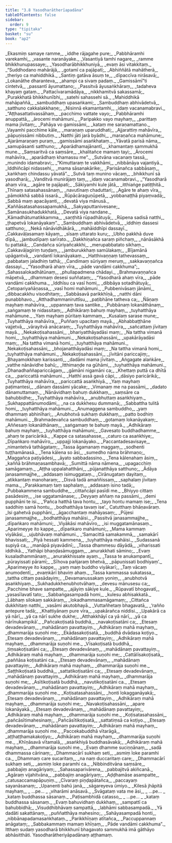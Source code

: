 ```yaml
---
title: "3.8 Yasodharātherīapadāna"
tableOfContents: false
sidebar:
  order: 9
type: "tipitaka"
basket: "su"
book: "ap2"
---
```



<DynamicBreadcrumb />

<Division number="314" book="ap2" bookNo="20" page="223">

<Paragraph number="1022" type="verses" book="ap2">
_Ekasmiṃ samaye ramme,_  
_iddhe rājagahe pure;_  
_Pabbhāramhi varekamhi,_  
_vasante naranāyake._  

</Paragraph>

</Division>
<Division number="315" book="ap2" bookNo="20" page="223">

<Paragraph number="1023" type="verses" book="ap2">
_Vasantiyā tamhi nagare,_  
_ramme bhikkhunupassaye;_  
_Yasodharābhikkhuniyā,_  
_evaṃ āsi vitakkitaṃ._  

</Paragraph>

</Division>
<Division number="316" book="ap2" bookNo="20" page="223">

<Paragraph number="1024" type="verses" book="ap2">
_“Suddhodano mahārājā,_  
_gotamī ca pajāpatī;_  
_Abhiññātā mahātherā,_  
_theriyo ca mahiddhikā._  

</Paragraph>

</Division>
<Division number="317" book="ap2" bookNo="20" page="224">

<Paragraph number="1025" type="verses" book="ap2">
_Santiṃ gatāva āsuṃ te,_  
_dīpaccīva nirāsavā;_  
_Lokanāthe dharanteva,_  
_ahampi ca sivaṃ padaṃ._  

</Paragraph>

</Division>
<Division number="318" book="ap2" bookNo="20" page="224">

<Paragraph number="1026" type="verses" book="ap2">
_Gamissāmī”ti cintetvā,_  
_passantī āyumattano;_  
_Passitvā āyusaṅkhāraṃ,_  
_tadaheva khayaṃ gataṃ._  

</Paragraph>

</Division>
<Division number="319" book="ap2" bookNo="20" page="224">

<Paragraph number="1027" type="verses" book="ap2">
_Pattacīvaramādāya,_  
_nikkhamitvā sakassamā;_  
_Purakkhatā bhikkhunībhi,_  
_satehi sahassehi sā._  

</Paragraph>

</Division>
<Division number="320" book="ap2" bookNo="20" page="224">

<Paragraph number="1028" type="verses" book="ap2">
_Mahiddhikā mahāpaññā,_  
_sambuddhaṃ upasaṅkami;_  
_Sambuddhaṃ abhivādetvā,_  
_satthuno cakkalakkhaṇe;_  
_Nisinnā ekamantamhi,_  
_idaṃ vacanamabravi._  

</Paragraph>

</Division>
<Division number="321" book="ap2" bookNo="20" page="224">

<Paragraph number="1029" type="verses" book="ap2">
_“Aṭṭhasattativassāhaṃ,_  
_pacchimo vattate vayo;_  
_Pabbhāramhi anuppattā,_  
_ārocemi mahāmuni._  

</Paragraph>

</Division>
<Division number="322" book="ap2" bookNo="20" page="224">

<Paragraph number="1030" type="verses" book="ap2">
_Paripakko vayo mayhaṃ,_  
_parittaṃ mama jīvitaṃ;_  
_Pahāya vo gamissāmi,_  
_kataṃ me saraṇamattano._  

</Paragraph>

</Division>
<Division number="323" book="ap2" bookNo="20" page="224">

<Paragraph number="1031" type="verses" book="ap2">
_Vayamhi pacchime kāle,_  
_maraṇaṃ uparuddhati;_  
_Ajjarattiṃ mahāvīra,_  
_pāpuṇissāmi nibbutiṃ._  

</Paragraph>

</Division>
<Division number="324" book="ap2" bookNo="20" page="224">

<Paragraph number="1032" type="verses" book="ap2">
_Natthi jāti jarā byādhi,_  
_maraṇañca mahāmune;_  
_Ajarāmaraṇaṃ puraṃ,_  
_gamissāmi asaṅkhataṃ._  

</Paragraph>

</Division>
<Division number="325" book="ap2" bookNo="20" page="224">

<Paragraph number="1033" type="verses" book="ap2">
_Yāvatā parisā nāma,_  
_samupāsanti satthuno;_  
_Aparādhamajānantī,_  
_khamantaṃ sammukhā mune._  

</Paragraph>

</Division>
<Division number="326" book="ap2" bookNo="20" page="224">

<Paragraph number="1034" type="verses" book="ap2">
_Saṃsaritvā ca saṃsāre,_  
_khalitañce mamaṃ tayi;_  
_Ārocemi mahāvīra,_  
_aparādhaṃ khamassu me”._  

</Paragraph>

</Division>
<Division number="327" book="ap2" bookNo="20" page="224">

<Paragraph number="1035" type="verses" book="ap2">
_Sutvāna vacanaṃ tassā,_  
_munindo idamabravi;_  
_“Kimuttaraṃ te vakkhāmi,_  
_nibbānāya vajantiyā._  

</Paragraph>

</Division>
<Division number="328" book="ap2" bookNo="20" page="224">

<Paragraph number="1036" type="verses" book="ap2">
_Iddhiñcāpi nidassehi,_  
_mama sāsanakārike;_  
_Parisānañca sabbāsaṃ,_  
_kaṅkhaṃ chindassu yāvatā”._  

</Paragraph>

</Division>
<Division number="329" book="ap2" bookNo="20" page="224">

<Paragraph number="1037" type="verses" book="ap2">
_Sutvā taṃ munino vācaṃ,_  
_bhikkhunī sā yasodharā;_  
_Vanditvā munirājaṃ taṃ,_  
_idaṃ vacanamabravi._  

</Paragraph>

</Division>
<Division number="330" book="ap2" bookNo="20" page="225">

<Paragraph number="1038" type="verses" book="ap2">
_“Yasodharā ahaṃ vīra,_  
_agāre te pajāpati;_  
_Sākiyamhi kule jātā,_  
_itthiaṅge patiṭṭhitā._  

</Paragraph>

</Division>
<Division number="331" book="ap2" bookNo="20" page="225">

<Paragraph number="1039" type="verses" book="ap2">
_Thīnaṃ satasahassānaṃ,_  
_navutīnaṃ chaduttari;_  
_Agāre te ahaṃ vīra,_  
_pāmokkhā sabbā issarā._  

</Paragraph>

</Division>
<Division number="332" book="ap2" bookNo="20" page="225">

<Paragraph number="1040" type="verses" book="ap2">
_Rūpācāraguṇūpetā,_  
_yobbanaṭṭhā piyaṃvadā;_  
_Sabbā maṃ apacāyanti,_  
_devatā viya mānusā._  

</Paragraph>

</Division>
<Division number="333" book="ap2" bookNo="20" page="225">

<Paragraph number="1041" type="verses" book="ap2">
_Kaññāsatasahassapamukhā,_  
_Sakyaputtanivesane;_  
_Samānasukhadukkhatā,_  
_Devatā viya nandane._  

</Paragraph>

</Division>
<Division number="334" book="ap2" bookNo="20" page="225">

<Paragraph number="1042" type="verses" book="ap2">
_Kāmadhātumatikkamma,_  
_saṇṭhitā rūpadhātuyā;_  
_Rūpena sadisā natthi,_  
_ṭhapetvā lokanāyakaṃ”._  

</Paragraph>

</Division>
<Division number="335" book="ap2" bookNo="20" page="225">

<Paragraph number="1043" type="verses" book="ap2">
_Sambuddhaṃ abhivādetvā,_  
_iddhiṃ dassesi satthuno;_  
_Nekā nānāvidhākārā,_  
_mahāiddhīpi dassayī._  

</Paragraph>

</Division>
<Division number="336" book="ap2" bookNo="20" page="225">

<Paragraph number="1044" type="verses" book="ap2">
_Cakkavāḷasamaṃ kāyaṃ,_  
_sīsaṃ uttarato kuru;_  
_Ubho pakkhā duve dīpā,_  
_jambudīpaṃ sarīrato._  

</Paragraph>

</Division>
<Division number="337" book="ap2" bookNo="20" page="225">

<Paragraph number="1045" type="verses" book="ap2">
_Dakkhiṇañca saraṃ piñchaṃ,_  
_nānāsākhā tu pattakā;_  
_Candañca sūriyañcakkhi,_  
_merupabbatato sikhaṃ._  

</Paragraph>

</Division>
<Division number="338" book="ap2" bookNo="20" page="225">

<Paragraph number="1046" type="verses" book="ap2">
_Cakkavāḷagiriṃ tuṇḍaṃ,_  
_jamburukkhaṃ samūlakaṃ;_  
_Bījamānā upāgantvā,_  
_vandantī lokanāyakaṃ._  

</Paragraph>

</Division>
<Division number="339" book="ap2" bookNo="20" page="225">

<Paragraph number="1047" type="verses" book="ap2">
_Hatthivaṇṇaṃ tathevassaṃ,_  
_pabbataṃ jaladhiṃ tathā;_  
_Candimaṃ sūriyaṃ meruṃ,_  
_sakkavaṇṇañca dassayi._  

</Paragraph>

</Division>
<Division number="340" book="ap2" bookNo="20" page="225">

<Paragraph number="1048" type="verses" book="ap2">
_“Yasodharā ahaṃ vīra,_  
_pāde vandāmi cakkhuma”;_  
_Sahassalokadhātūnaṃ,_  
_phullapadmena chādayi._  

</Paragraph>

</Division>
<Division number="341" book="ap2" bookNo="20" page="225">

<Paragraph number="1049" type="verses" book="ap2">
_Brahmavaṇṇañca māpetvā,_  
_dhammaṃ desesi suññataṃ;_  
_“Yasodharā ahaṃ vīra,_  
_pāde vandāmi cakkhuma._  

</Paragraph>

</Division>
<Division number="342" book="ap2" bookNo="20" page="225">

<Paragraph number="1050" type="verses" book="ap2">
_Iddhīsu ca vasī homi,_  
_dibbāya sotadhātuyā;_  
_Cetopariyañāṇassa,_  
_vasī homi mahāmuni._  

</Paragraph>

</Division>
<Division number="343" book="ap2" bookNo="20" page="226">

<Paragraph number="1051" type="verses" book="ap2">
_Pubbenivāsaṃ jānāmi,_  
_dibbacakkhu visodhitaṃ;_  
_Sabbāsavā parikkhīṇā,_  
_natthi dāni punabbhavo._  

</Paragraph>

</Division>
<Division number="344" book="ap2" bookNo="20" page="226">

<Paragraph number="1052" type="verses" book="ap2">
_Atthadhammaniruttīsu,_  
_paṭibhāne tatheva ca;_  
_Ñāṇaṃ mayhaṃ mahāvīra,_  
_uppannaṃ tava santike._  

</Paragraph>

</Division>
<Division number="345" book="ap2" bookNo="20" page="226">

<Paragraph number="1053" type="verses" book="ap2">
_Pubbānaṃ lokanāthānaṃ,_  
_saṅgamaṃ te nidassitaṃ;_  
_Adhikāraṃ bahuṃ mayhaṃ,_  
_tuyhatthāya mahāmune._  

</Paragraph>

</Division>
<Division number="346" book="ap2" bookNo="20" page="226">

<Paragraph number="1054" type="verses" book="ap2">
_Yaṃ mayhaṃ pūritaṃ kammaṃ,_  
_Kusalaṃ sarase mune;_  
_Tuyhatthāya mahāvīra,_  
_Puññaṃ upacitaṃ mayā._  

</Paragraph>

</Division>
<Division number="347" book="ap2" bookNo="20" page="226">

<Paragraph number="1055" type="verses" book="ap2">
_Abhabbaṭṭhāne vajjetvā,_  
_vārayitvā anācaraṃ;_  
_Tuyhatthāya mahāvīra,_  
_sañcattaṃ jīvitaṃ mayā._  

</Paragraph>

</Division>
<Division number="348" book="ap2" bookNo="20" page="226">

<Paragraph number="1056" type="verses" book="ap2">
_Nekakoṭisahassāni,_  
_bhariyatthāyadāsi maṃ;_  
_Na tattha vimanā homi,_  
_tuyhatthāya mahāmuni._  

</Paragraph>

</Division>
<Division number="349" book="ap2" bookNo="20" page="226">

<Paragraph number="1057" type="verses" book="ap2">
_Nekakoṭisahassāni,_  
_upakārāyadāsi maṃ;_  
_Na tattha vimanā homi,_  
_tuyhatthāya mahāmuni._  

</Paragraph>

</Division>
<Division number="350" book="ap2" bookNo="20" page="226">

<Paragraph number="1058" type="verses" book="ap2">
_Nekakoṭisahassāni,_  
_bhojanatthāyadāsi maṃ;_  
_Na tattha vimanā homi,_  
_tuyhatthāya mahāmuni._  

</Paragraph>

</Division>
<Division number="351" book="ap2" bookNo="20" page="226">

<Paragraph number="1059" type="verses" book="ap2">
_Nekakoṭisahassāni,_  
_jīvitāni pariccajiṃ;_  
_Bhayamokkhaṃ karissanti,_  
_dadāmi mama jīvitaṃ._  

</Paragraph>

</Division>
<Division number="352" book="ap2" bookNo="20" page="226">

<Paragraph number="1060" type="verses" book="ap2">
_Aṅgagate alaṅkāre,_  
_vatthe nānāvidhe bahū;_  
_Itthimaṇḍe na gūhāmi,_  
_tuyhatthāya mahāmuni._  

</Paragraph>

</Division>
<Division number="353" book="ap2" bookNo="20" page="226">

<Paragraph number="1061" type="verses" book="ap2">
_Dhanadhaññapariccāgaṃ,_  
_gāmāni nigamāni ca;_  
_Khettaṃ puttā ca dhītā ca,_  
_pariccattā mahāmuni._  

</Paragraph>

</Division>
<Division number="354" book="ap2" bookNo="20" page="226">

<Paragraph number="1062" type="verses" book="ap2">
_Hatthī assā gavā cāpi,_  
_dāsiyo paricārikā;_  
_Tuyhatthāya mahāvīra,_  
_pariccattā asaṅkhiyā._  

</Paragraph>

</Division>
<Division number="355" book="ap2" bookNo="20" page="227">

<Paragraph number="1063" type="verses" book="ap2">
_Yaṃ mayhaṃ paṭimantesi,_  
_dānaṃ dassāmi yācake;_  
_Vimanaṃ me na passāmi,_  
_dadato dānamuttamaṃ._  

</Paragraph>

</Division>
<Division number="356" book="ap2" bookNo="20" page="227">

<Paragraph number="1064" type="verses" book="ap2">
_Nānāvidhaṃ bahuṃ dukkhaṃ,_  
_saṃsāre ca bahubbidhe;_  
_Tuyhatthāya mahāvīra,_  
_anubhuttaṃ asaṅkhiyaṃ._  

</Paragraph>

</Division>
<Division number="357" book="ap2" bookNo="20" page="227">

<Paragraph number="1065" type="verses" book="ap2">
_Sukhappattānumodāmi,_  
_na ca dukkhesu dummanā;_  
_Sabbattha tulitā homi,_  
_tuyhatthāya mahāmuni._  

</Paragraph>

</Division>
<Division number="358" book="ap2" bookNo="20" page="227">

<Paragraph number="1066" type="verses" book="ap2">
_Anumaggena sambuddho,_  
_yaṃ dhammaṃ abhinīhari;_  
_Anubhotvā sukhaṃ dukkhaṃ,_  
_patto bodhiṃ mahāmuni._  

</Paragraph>

</Division>
<Division number="359" book="ap2" bookNo="20" page="227">

<Paragraph number="1067" type="verses" book="ap2">
_Brahmadevañca sambuddhaṃ,_  
_gotamaṃ lokanāyakaṃ;_  
_Aññesaṃ lokanāthānaṃ,_  
_saṅgamaṃ te bahuṃ mayā._  

</Paragraph>

</Division>
<Division number="360" book="ap2" bookNo="20" page="227">

<Paragraph number="1068" type="verses" book="ap2">
_Adhikāraṃ bahuṃ mayhaṃ,_  
_tuyhatthāya mahāmuni;_  
_Gavesato buddhadhamme,_  
_ahaṃ te paricārikā._  

</Paragraph>

</Division>
<Division number="361" book="ap2" bookNo="20" page="227">

<Paragraph number="1069" type="verses" book="ap2">
_Kappe ca satasahasse,_  
_caturo ca asaṅkhiye;_  
_Dīpaṅkaro mahāvīro,_  
_uppajji lokanāyako._  

</Paragraph>

</Division>
<Division number="362" book="ap2" bookNo="20" page="227">

<Paragraph number="1070" type="verses" book="ap2">
_Paccantadesavisaye,_  
_nimantetvā tathāgataṃ;_  
_Tassa āgamanaṃ maggaṃ,_  
_sodhenti tuṭṭhamānasā._  

</Paragraph>

</Division>
<Division number="363" book="ap2" bookNo="20" page="268">

<Paragraph number="1071" type="verses" book="ap2">
_Tena kālena so āsi,_  
_sumedho nāma brāhmaṇo;_  
_Maggañca paṭiyādesi,_  
_āyato sabbadassino._  

</Paragraph>

</Division>
<Division number="364" book="ap2" bookNo="20" page="268">

<Paragraph number="1072" type="verses" book="ap2">
_Tena kālenahaṃ āsiṃ,_  
_kaññā brāhmaṇasambhavā;_  
_Sumittā nāma nāmena,_  
_upagacchiṃ samāgamaṃ._  

</Paragraph>

</Division>
<Division number="365" book="ap2" bookNo="20" page="268">

<Paragraph number="1073" type="verses" book="ap2">
_Aṭṭha uppalahatthāni,_  
_pūjanatthāya satthuno;_  
_Ādāya janasammajjhe,_  
_addasaṃ isimuggataṃ._  

</Paragraph>

</Division>
<Division number="366" book="ap2" bookNo="20" page="268">

<Paragraph number="1074" type="verses" book="ap2">
_Cirānugataṃ dayitaṃ,_  
_atikkantaṃ manoharaṃ;_  
_Disvā tadā amaññissaṃ,_  
_saphalaṃ jīvitaṃ mama._  

</Paragraph>

</Division>
<Division number="367" book="ap2" bookNo="20" page="268">

<Paragraph number="1075" type="verses" book="ap2">
_Parakkamaṃ taṃ saphalaṃ,_  
_addasaṃ isino tadā;_  
_Pubbakammena sambuddhe,_  
_cittañcāpi pasīdi me._  

</Paragraph>

</Division>
<Division number="368" book="ap2" bookNo="20" page="268">

<Paragraph number="1076" type="verses" book="ap2">
_Bhiyyo cittaṃ pasādesiṃ,_  
_ise uggatamānase;_  
_Deyyaṃ aññaṃ na passāmi,_  
_demi pupphāni te isi._  

</Paragraph>

</Division>
<Division number="369" book="ap2" bookNo="20" page="269">

<Paragraph number="1077" type="verses" book="ap2">
_‘Pañca hatthā tava hontu,_  
_tayo hontu mamaṃ ise;_  
_Tena saddhiṃ samā hontu,_  
_bodhatthāya tavaṃ ise’._  


</Paragraph>
</Division>

<Paragraph number="1078" type="center" book="ap2">
Catutthaṃ bhāṇavāraṃ.


</Paragraph>

<Division number="370" book="ap2" bookNo="20" page="269">

<Paragraph number="1079" type="verses" book="ap2">
_Isi gahetvā pupphāni,_  
_āgacchantaṃ mahāyasaṃ;_  
_Pūjesi janasammajjhe,_  
_bodhatthāya mahāisi._  

</Paragraph>

</Division>
<Division number="371" book="ap2" bookNo="20" page="269">

<Paragraph number="1080" type="verses" book="ap2">
_Passitvā janasammajjhe,_  
_dīpaṅkaro mahāmuni;_  
_Viyākāsi mahāvīro,_  
_isi muggatamānasaṃ._  

</Paragraph>

</Division>
<Division number="372" book="ap2" bookNo="20" page="269">

<Paragraph number="1081" type="verses" book="ap2">
_Aparimeyye ito kappe,_  
_dīpaṅkaro mahāmuni;_  
_Mama kammaṃ viyākāsi,_  
_ujubhāvaṃ mahāmuni._  

</Paragraph>

</Division>
<Division number="373" book="ap2" bookNo="20" page="269">

<Paragraph number="1082" type="verses" book="ap2">
_‘Samacittā samakammā,_  
_samakārī bhavissati;_  
_Piyā hessati kammena,_  
_tuyhatthāya mahāisi._  

</Paragraph>

</Division>
<Division number="374" book="ap2" bookNo="20" page="269">

<Paragraph number="1083" type="verses" book="ap2">
_Sudassanā supiyā ca,_  
_manāpā piyavādinī;_  
_Tassa dhammesu dāyādā,_  
_viharissati iddhikā._  

</Paragraph>

</Division>
<Division number="375" book="ap2" bookNo="20" page="269">

<Paragraph number="1084" type="verses" book="ap2">
_Yathāpi bhaṇḍasāmuggaṃ,_  
_anurakkhati sāmino;_  
_Evaṃ kusaladhammānaṃ,_  
_anurakkhissate ayaṃ._  

</Paragraph>

</Division>
<Division number="376" book="ap2" bookNo="20" page="269">

<Paragraph number="1085" type="verses" book="ap2">
_Tassa te anukampantī,_  
_pūrayissati pāramī;_  
_Sīhova pañjaraṃ bhetvā,_  
_pāpuṇissati bodhiyaṃ’._  

</Paragraph>

</Division>
<Division number="377" book="ap2" bookNo="20" page="269">

<Paragraph number="1086" type="verses" book="ap2">
_Aparimeyye ito kappe,_  
_yaṃ maṃ buddho viyākarī;_  
_Taṃ vācaṃ anumodentī,_  
_evaṃkārī bhaviṃ ahaṃ._  

</Paragraph>

</Division>
<Division number="378" book="ap2" bookNo="20" page="269">

<Paragraph number="1087" type="verses" book="ap2">
_Tassa kammassa sukatassa,_  
_tattha cittaṃ pasādayiṃ;_  
_Devamanussakaṃ yoniṃ,_  
_anubhotvā asaṅkhiyaṃ._  

</Paragraph>

</Division>
<Division number="379" book="ap2" bookNo="20" page="269">

<Paragraph number="1088" type="verses" book="ap2">
_Sukhadukkhenubhotvāhaṃ,_  
_devesu mānusesu ca;_  
_Pacchime bhave sampatte,_  
_ajāyiṃ sākiye kule._  

</Paragraph>

</Division>
<Division number="380" book="ap2" bookNo="20" page="269">

<Paragraph number="1089" type="verses" book="ap2">
_Rūpavatī bhogavatī,_  
_yasasīlavatī tato;_  
_Sabbaṅgasampadā homi,_  
_kulesu abhisakkatā._  

</Paragraph>

</Division>
<Division number="381" book="ap2" bookNo="20" page="270">

<Paragraph number="1090" type="verses" book="ap2">
_Lābhaṃ silokaṃ sakkāraṃ,_  
_lokadhammasamāgamaṃ;_  
_Cittañca dukkhitaṃ natthi,_  
_vasāmi akutobhayā._  

</Paragraph>

</Division>
<Division number="382" book="ap2" bookNo="20" page="270">

<Paragraph number="1091" type="verses" book="ap2">
_Vuttañhetaṃ bhagavatā,_  
_‘rañño antepure tadā;_  
_Khattiyānaṃ pure vīra,_  
_upakārañca niddisi._  

</Paragraph>

</Division>
<Division number="383" book="ap2" bookNo="20" page="270">

<Paragraph number="1092" type="verses" book="ap2">
_Upakārā ca yā nārī,_  
_yā ca nārī sukhe dukhe;_  
_Atthakkhāyī ca yā nārī,_  
_yā ca nārīnukampikā’._  

</Paragraph>

</Division>
<Division number="384" book="ap2" bookNo="20" page="270">

<Paragraph number="1093" type="verses" book="ap2">
_Pañcakoṭisatā buddhā,_  
_navakoṭisatāni ca;_  
_Etesaṃ devadevānaṃ,_  
_mahādānaṃ pavattayiṃ._  

</Paragraph>

</Division>
<Division number="385" book="ap2" bookNo="20" page="270">

<Paragraph number="1094" type="verses" book="ap2">
_Adhikāraṃ mahā mayhaṃ,_  
_dhammarāja suṇohi me;_  
_Ekādasakoṭisatā,_  
_buddhā dvādasa koṭiyo._  

</Paragraph>

</Division>
<Division number="386" book="ap2" bookNo="20" page="270">

<Paragraph number="1095" type="verses" book="ap2">
_Etesaṃ devadevānaṃ,_  
_mahādānaṃ pavattayiṃ;_  
_Adhikāraṃ mahā mayhaṃ,_  
_dhammarāja suṇohi me._  

</Paragraph>

</Division>
<Division number="387" book="ap2" bookNo="20" page="270">

<Paragraph number="1096" type="verses" book="ap2">
_Vīsakoṭisatā buddhā,_  
_tiṃsakoṭisatāni ca;_  
_Etesaṃ devadevānaṃ,_  
_mahādānaṃ pavattayiṃ._  

</Paragraph>

</Division>
<Division number="388" book="ap2" bookNo="20" page="270">

<Paragraph number="1097" type="verses" book="ap2">
_Adhikāraṃ mahā mayhaṃ,_  
_dhammarāja suṇohi me;_  
_Cattālīsakoṭisatā,_  
_paññāsa koṭisatāni ca._  

</Paragraph>

</Division>
<Division number="389" book="ap2" bookNo="20" page="270">

<Paragraph number="1098" type="verses" book="ap2">
_Etesaṃ devadevānaṃ,_  
_mahādānaṃ pavattayiṃ;_  
_Adhikāraṃ mahā mayhaṃ,_  
_dhammarāja suṇohi me._  

</Paragraph>

</Division>
<Division number="390" book="ap2" bookNo="20" page="270">

<Paragraph number="1099" type="verses" book="ap2">
_Saṭṭhikoṭisatā buddhā,_  
_sattatikoṭisatāni ca;_  
_Etesaṃ devadevānaṃ,_  
_mahādānaṃ pavattayiṃ._  

</Paragraph>

</Division>
<Division number="391" book="ap2" bookNo="20" page="270">

<Paragraph number="1100" type="verses" book="ap2">
_Adhikāraṃ mahā mayhaṃ,_  
_dhammarāja suṇohi me;_  
_Asītikoṭisatā buddhā,_  
_navutikoṭisatāni ca._  

</Paragraph>

</Division>
<Division number="392" book="ap2" bookNo="20" page="270">

<Paragraph number="1101" type="verses" book="ap2">
_Etesaṃ devadevānaṃ,_  
_mahādānaṃ pavattayiṃ;_  
_Adhikāraṃ mahā mayhaṃ,_  
_dhammarāja suṇohi me._  

</Paragraph>

</Division>
<Division number="393" book="ap2" bookNo="20" page="270">

<Paragraph number="1102" type="verses" book="ap2">
_Koṭisatasahassāni,_  
_honti lokagganāyakā;_  
_Etesaṃ devadevānaṃ,_  
_mahādānaṃ pavattayiṃ._  

</Paragraph>

</Division>
<Division number="394" book="ap2" bookNo="20" page="271">

<Paragraph number="1103" type="verses" book="ap2">
_Adhikāraṃ mahā mayhaṃ,_  
_dhammarāja suṇohi me;_  
_Navakoṭisahassāni,_  
_apare lokanāyakā._  

</Paragraph>

</Division>
<Division number="395" book="ap2" bookNo="20" page="271">

<Paragraph number="1104" type="verses" book="ap2">
_Etesaṃ devadevānaṃ,_  
_mahādānaṃ pavattayiṃ;_  
_Adhikāraṃ mahā mayhaṃ,_  
_dhammarāja suṇohi me._  

</Paragraph>

</Division>
<Division number="396" book="ap2" bookNo="20" page="271">

<Paragraph number="1105" type="verses" book="ap2">
_Koṭisatasahassāni,_  
_pañcāsītimahesinaṃ;_  
_Pañcāsītikoṭisatā,_  
_sattatiṃsā ca koṭiyo._  

</Paragraph>

</Division>
<Division number="397" book="ap2" bookNo="20" page="271">

<Paragraph number="1106" type="verses" book="ap2">
_Etesaṃ devadevānaṃ,_  
_mahādānaṃ pavattayiṃ;_  
_Adhikāraṃ mahā mayhaṃ,_  
_dhammarāja suṇohi me._  

</Paragraph>

</Division>
<Division number="398" book="ap2" bookNo="20" page="271">

<Paragraph number="1107" type="verses" book="ap2">
_Paccekabuddhā vītarāgā,_  
_aṭṭhaṭṭhamakakoṭiyo;_  
_Adhikāraṃ mahā mayhaṃ,_  
_dhammarāja suṇohi me._  

</Paragraph>

</Division>
<Division number="399" book="ap2" bookNo="20" page="271">

<Paragraph number="1108" type="verses" book="ap2">
_Khīṇāsavā vītamalā,_  
_asaṅkhiyā buddhasāvakā;_  
_Adhikāraṃ mahā mayhaṃ,_  
_dhammarāja suṇohi me._  

</Paragraph>

</Division>
<Division number="400" book="ap2" bookNo="20" page="271">

<Paragraph number="1109" type="verses" book="ap2">
_Evaṃ dhamme suciṇṇānaṃ,_  
_sadā dhammassa cārinaṃ;_  
_Dhammacārī sukhaṃ seti,_  
_asmiṃ loke paramhi ca._  

</Paragraph>

</Division>
<Division number="401" book="ap2" bookNo="20" page="271">

<Paragraph number="1110" type="verses" book="ap2">
_Dhammaṃ care sucaritaṃ,_  
_na naṃ duccaritaṃ care;_  
_Dhammacārī sukhaṃ seti,_  
_asmiṃ loke paramhi ca._  

</Paragraph>

</Division>
<Division number="402" book="ap2" bookNo="20" page="271">

<Paragraph number="1111" type="verses" book="ap2">
_Nibbinditvāna saṃsāre,_  
_pabbajiṃ anagāriyaṃ;_  
_Sahassaparivārena,_  
_pabbajitvā akiñcanā._  

</Paragraph>

</Division>
<Division number="403" book="ap2" bookNo="20" page="271">

<Paragraph number="1112" type="verses" book="ap2">
_Agāraṃ vijahitvāna,_  
_pabbajiṃ anagāriyaṃ;_  
_Aḍḍhamāse asampatte,_  
_catusaccamapāpuṇiṃ._  

</Paragraph>

</Division>
<Division number="404" book="ap2" bookNo="20" page="271">

<Paragraph number="1113" type="verses" book="ap2">
_Cīvaraṃ piṇḍapātañca,_  
_paccayaṃ sayanāsanaṃ;_  
_Upanenti bahū janā,_  
_sāgareyeva ūmiyo._  

</Paragraph>

</Division>
<Division number="405" book="ap2" bookNo="20" page="271">

<Paragraph number="1114" type="verses" book="ap2">
_Kilesā jhāpitā mayhaṃ,_  
_ …pe… _  
_viharāmi anāsavā._  

</Paragraph>

</Division>
<Division number="406" book="ap2" bookNo="20" page="271">

<Paragraph number="1115" type="verses" book="ap2">
_Svāgataṃ vata me āsi,_  
_ …pe… _  
_kataṃ buddhassa sāsanaṃ._  

</Paragraph>

</Division>
<Division number="407" book="ap2" bookNo="20" page="271">

<Paragraph number="1116" type="verses" book="ap2">
_Paṭisambhidā catasso,_  
_ …pe… _  
_kataṃ buddhassa sāsanaṃ._  

</Paragraph>

</Division>
<Division number="408" book="ap2" bookNo="20" page="271">

<Paragraph number="1117" type="verses" book="ap2">
_Evaṃ bahuvidhaṃ dukkhaṃ,_  
_sampattī ca bahubbidhā;_  
_Visuddhibhāvaṃ sampattā,_  
_labhāmi sabbasampadā._  

</Paragraph>

</Division>
<Division number="409" book="ap2" bookNo="20" page="272">

<Paragraph number="1118" type="verses" book="ap2">
_Yā dadāti sakattānaṃ,_  
_puññatthāya mahesino;_  
_Sahāyasampadā honti,_  
_nibbānapadamasaṅkhataṃ._  

</Paragraph>

</Division>
<Division number="410" book="ap2" bookNo="20" page="272">

<Paragraph number="1119" type="verses" book="ap2">
_Parikkhīṇaṃ atītañca,_  
_Paccuppannaṃ anāgataṃ;_  
_Sabbakammaṃ mamaṃ khīṇaṃ,_  
_Pāde vandāmi cakkhuma”._  

</Paragraph>

<Paragraph number="1120" book="ap2">
Itthaṃ sudaṃ yasodharā bhikkhunī bhagavato sammukhā imā gāthāyo abhāsitthāti.

</Paragraph>
</Division>

<Paragraph number="1121" type="center" book="ap2">
Yasodharātheriyāpadānaṃ aṭṭhamaṃ.
</Paragraph>